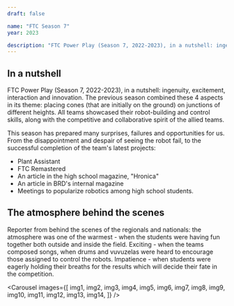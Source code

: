 ```yaml
---
draft: false

name: "FTC Season 7"
year: 2023

description: "FTC Power Play (Season 7, 2022-2023), in a nutshell: ingenuity, excitement, interaction and innovation. The previous season combined these 4 aspects in its theme: placing cones (that are initially on the ground) on junctions of different heights."
---
```




## In a nutshell

FTC Power Play (Season 7, 2022-2023), in a nutshell: ingenuity, excitement, interaction and innovation.
The previous season combined these 4 aspects in its theme: placing cones (that are initially on the ground) on junctions of different heights.
All teams showcased their robot-building and control skills, along with the competitive and collaborative spirit of the allied teams.

This season has prepared many surprises, failures and opportunities for us. From the disappointment and despair of seeing the robot fail, to the successful completion of the team's latest projects:

- Plant Assistant
- FTC Remastered
- An article in the high school magazine, "Hronica"
- An article in BRD's internal magazine
- Meetings to popularize robotics among high school students.

## The atmosphere behind the scenes

Reporter from behind the scenes of the regionals and nationals: the atmosphere was one of the warmest - when the students were having fun together both outside and inside the field. Exciting - when the teams composed songs, when drums and vuvuzelas were heard to encourage those assigned to control the robots. Impatience - when students were eagerly holding their breaths for the results which will decide their fate in the competition.

<Carousel
	images={[
		img1,
		img2,
		img3,
		img4,
		img5,
		img6,
		img7,
		img8,
		img9,
		img10,
		img11,
		img12,
		img13,
		img14,
	]}
/>

